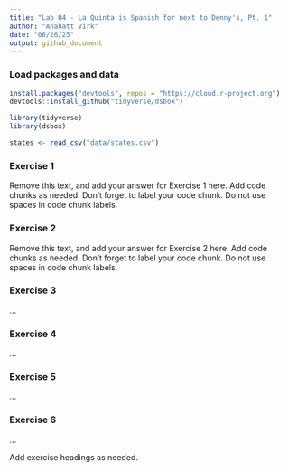```yaml
---
title: "Lab 04 - La Quinta is Spanish for next to Denny's, Pt. 1"
author: "Anahatt Virk"
date: "06/26/25"
output: github_document
---
```


### Load packages and data
```r
install.packages("devtools", repos = "https://cloud.r-project.org")
devtools::install_github("tidyverse/dsbox")
```

```r
library(tidyverse) 
library(dsbox) 
```

```r
states <- read_csv("data/states.csv")
```

### Exercise 1

Remove this text, and add your answer for Exercise 1 here.
Add code chunks as needed.
Don't forget to label your code chunk.
Do not use spaces in code chunk labels.

### Exercise 2

Remove this text, and add your answer for Exercise 2 here.
Add code chunks as needed.
Don't forget to label your code chunk.
Do not use spaces in code chunk labels.

### Exercise 3

...

### Exercise 4

...

### Exercise 5

...

### Exercise 6

...

 
Add exercise headings as needed.

